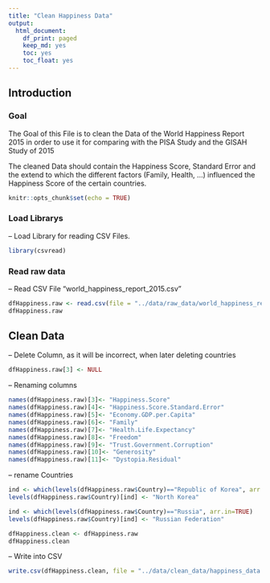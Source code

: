 ```yaml
---
title: "Clean Happiness Data"
output:
  html_document:
    df_print: paged
    keep_md: yes
    toc: yes
    toc_float: yes
---
```


## Introduction

### Goal

The Goal of this File is to clean the Data of the World Happiness Report 2015 in order to use it for comparing with the PISA Study and the GISAH Study of 2015
  
The cleaned Data should contain the Happiness Score, Standard Error and the extend to which the different factors (Family, Health, ...) influenced the Happiness Score of the certain countries.

```r
knitr::opts_chunk$set(echo = TRUE)
```
### Load Librarys

-- Load Library for reading CSV Files.

```r
library(csvread)
```

### Read raw data

-- Read CSV File "world_happiness_report_2015.csv"  

```r
dfHappiness.raw <- read.csv(file = "../data/raw_data/world_happiness_report_2015.csv", header = TRUE)
dfHappiness.raw
```

## Clean Data

-- Delete Column, as it will be incorrect, when later deleting countries

```r
dfHappiness.raw[3] <- NULL
```

-- Renaming columns

```r
names(dfHappiness.raw)[3]<- "Happiness.Score"
names(dfHappiness.raw)[4]<- "Happiness.Score.Standard.Error"
names(dfHappiness.raw)[5]<- "Economy.GDP.per.Capita"
names(dfHappiness.raw)[6]<- "Family"
names(dfHappiness.raw)[7]<- "Health.Life.Expectancy"
names(dfHappiness.raw)[8]<- "Freedom"
names(dfHappiness.raw)[9]<- "Trust.Government.Corruption"
names(dfHappiness.raw)[10]<- "Generosity"
names(dfHappiness.raw)[11]<- "Dystopia.Residual"
```

-- rename Countries  

```r

ind <- which(levels(dfHappiness.raw$Country)=="Republic of Korea", arr.in=TRUE)
levels(dfHappiness.raw$Country)[ind] <- "North Korea"

ind <- which(levels(dfHappiness.raw$Country)=="Russia", arr.in=TRUE)
levels(dfHappiness.raw$Country)[ind] <- "Russian Federation"

dfHappiness.clean <- dfHappiness.raw
dfHappiness.clean
```

-- Write into CSV

```r
write.csv(dfHappiness.clean, file = "../data/clean_data/happiness_data.csv",row.names=FALSE, na="", col.names = TRUE)

```